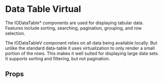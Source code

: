 
<Meta of={DataTableVirtual} />

# Data Table Virtual

The IODataTable* components are used for displaying tabular data. Features include sorting, searching, pagination, grouping, and row selection.

The IODataTableV component relies on all data being available locally. But unlike the standard data-table it uses virtualization to only render a small portion of the rows. This makes it well suited for displaying large data sets. It supports sorting and filtering, but not pagination.

<Primary />

## Props

<Controls />

